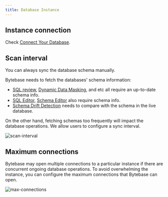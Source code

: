 ```yaml
---
title: Database Instance
---
```


## Instance connection

Check [Connect Your Database](/get-started/instance/).

## Scan interval

<Tip>

You can always sync the database schema manually.

</Tip>

Bytebase needs to fetch the databases' schema information:

- [SQL review](/sql-review/overview/), [Dynamic Data Masking](/security/data-masking/overview/), and etc all require an up-to-date schema info.
- [SQL Editor](/sql-editor/overview/), [Schema Editor](/change-database/schema-editor/) also require
  schema info.
- [Schema Drift Detection](/change-database/drift-detection/) needs to compare with the schema in the live database.

On the other hand, fetching schemas too frequently will impact the database operations. We allow users to
configure a sync interval.

![scan-interval](/content/docs/administration/instance/scan-interval.webp)

## Maximum connections

Bytebase may open multiple connections to a particular instance if there are concurrent ongoing database
operations. To avoid overwhelming the instance, you can configure the maximum connections that Bytebase
can open.

![max-connections](/content/docs/administration/instance/max-connections.webp)
